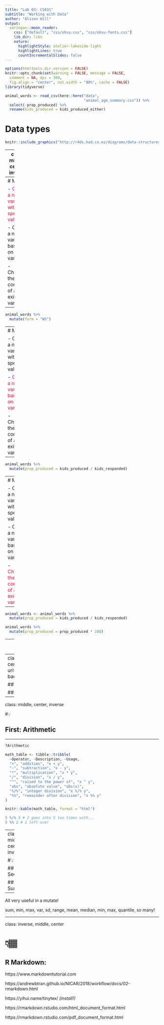 ```yaml
---
title: "Lab 03: CS631"
subtitle: "Working with Data"
author: "Alison Hill"
output:
  xaringan::moon_reader:
    css: ["default", "css/ohsu.css", "css/ohsu-fonts.css"]
    lib_dir: libs
    nature:
      highlightStyle: atelier-lakeside-light
      highlightLines: true
      countIncrementalSlides: false
---
```


```r
options(htmltools.dir.version = FALSE)
knitr::opts_chunk$set(warning = FALSE, message = FALSE, 
  comment = NA, dpi = 300,
  fig.align = "center", out.width = "80%", cache = FALSE)
library(tidyverse)
```

```r
animal_words <- read_csv(here::here("data",
                                    "animal_age_summary.csv")) %>% 
  select(-prop_produced) %>% 
  rename(kids_produced = kids_produced_either)
```



# Data types

```r
knitr::include_graphics("http://r4ds.had.co.nz/diagrams/data-structures-overview.png")
```


---
class: middle, center, inverse

# ⌛️

## Let's review 

---
# Mutate

- <font color="#ED1941">Create a new variable with a specific value</font>  

- Create a new variable based on other variables 

- Change the contents of an existing variable

--

```r
animal_words %>% 
  mutate(form = "WS")
```

---
# Mutate


- Create a new variable with a specific value

- <font color="#ED1941">Create a new variable based on other variables</font> 

- Change the contents of an existing variable

--

```r
animal_words %>% 
  mutate(prop_produced = kids_produced / kids_responded)
```

---
# Mutate

- Create a new variable with a specific value

- Create a new variable based on other variables

- <font color="#ED1941">Change the contents of an existing variable</font> 

--

```r
animal_words <- animal_words %>% 
  mutate(prop_produced = kids_produced / kids_responded)
```

```r
animal_words %>% 
  mutate(prop_produced = prop_produced * 100)
```

---
class: middle, center, inverse

# ⌛️

## Let's review some helpful functions for `mutate`

---
class: inverse, bottom, center
background-image: url("../images/peapod.png")
background-size: 25%


## Remember:

## Base R + Tidyverse


---
class: middle, center, inverse

#💡

## First: Arithmetic

---

```r
?Arithmetic
```

```r
math_table <- tibble::tribble(
  ~Operator, ~Description, ~Usage,
  "+", "addition", "x + y",
  "-", "subtraction", "x - y",
  "*", "multiplication", "x * y",
  "/", "division", "x / y",
  "^", "raised to the power of", "x ^ y",
  "abs", "absolute value", "abs(x)",
  "%/%", "integer division", "x %/% y",
  "%%", "remainder after division", "x %% y"
)
```


```r
knitr::kable(math_table, format = "html")
```

```r
5 %/% 2 # 2 goes into 5 two times with...
5 %% 2 # 1 left over
```


---
class: middle, center, inverse

#💡

## Second: 

## Summaries



---

All very useful in a mutate!

sum, min, max, var, sd, range, mean, median, min, max, quantile, so many!


---
class: inverse, middle, center

# 👇🏽

## R Markdown:

https://www.markdowntutorial.com

https://andrewbtran.github.io/NICAR/2018/workflow/docs/02-rmarkdown.html

https://yihui.name/tinytex/ *(install!)*

https://rmarkdown.rstudio.com/html_document_format.html

https://rmarkdown.rstudio.com/pdf_document_format.html
